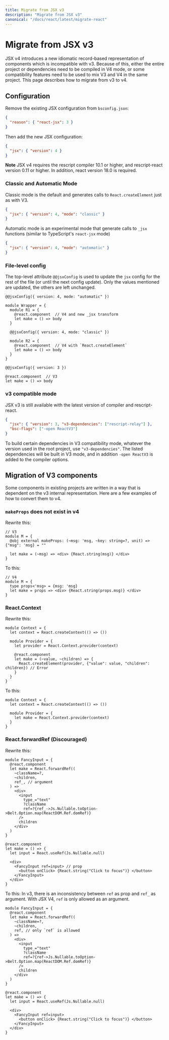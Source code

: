 ```yaml
---
title: Migrate from JSX v3
description: "Migrate from JSX v3"
canonical: "/docs/react/latest/migrate-react"
---
```


# Migrate from JSX v3

JSX v4 introduces a new idiomatic record-based representation of components which is incompatible with v3. Because of this, either the entire project or dependencies need to be compiled in V4 mode, or some compatibility features need to be used to mix V3 and V4 in the same project. This page describes how to migrate from v3 to v4.

## Configuration

Remove the existing JSX configuration from `bsconfig.json`:

```json
{
  "reason": { "react-jsx": 3 }
}
```

Then add the new JSX configuration:

```json
{
  "jsx": { "version": 4 }
}
```

**Note** JSX v4 requires the rescript compiler 10.1 or higher, and rescript-react version 0.11 or higher. In addition, react version 18.0 is required.

### Classic and Automatic Mode

Classic mode is the default and generates calls to `React.createElement` just as with V3.

```json
{
  "jsx": { "version": 4, "mode": "classic" }
}
```

Automatic mode is an experimental mode that generate calls to `_jsx` functions (similar to TypeScript's `react-jsx` mode)

```json
{
  "jsx": { "version": 4, "mode": "automatic" }
}
```

### File-level config

The top-level attribute `@@jsxConfig` is used to update the `jsx` config for the rest of the file (or until the next config update). Only the values mentioned are updated, the others are left unchanged.

```res
@@jsxConfig({ version: 4, mode: "automatic" })

module Wrapper = {
  module R1 = {
    @react.component  // V4 and new _jsx transform
    let make = () => body
  }

  @@jsxConfig({ version: 4, mode: "classic" })

  module R2 = {
    @react.component  // V4 with `React.createElement`
    let make = () => body
  }
}

@@jsxConfig({ version: 3 })

@react.component  // V3
let make = () => body
```

### v3 compatible mode

JSX v3 is still available with the latest version of compiler and rescript-react.

```json
{
  "jsx": { "version": 3, "v3-dependencies": ["rescript-relay"] },
  "bsc-flags": ["-open ReactV3"]
}
```

To build certain dependencies in V3 compatibility mode, whatever the version used in the root project, use `"v3-dependencies"`. The listed dependencies will be built in V3 mode, and in addition `-open ReactV3` is added to the compiler options.

## Migration of V3 components

Some components in existing projects are written in a way that is dependent on the v3 internal representation. Here are a few examples of how to convert them to v4.

### `makeProps` does not exist in v4

Rewrite this:

```res
// V3
module M = {
  @obj external makeProps: (~msg: 'msg, ~key: string=?, unit) => {"msg": 'msg} = ""

  let make = (~msg) => <div> {React.string(msg)} </div>
}
```

To this:

```res
// V4
module M = {
  type props<'msg> = {msg: 'msg}
  let make = props => <div> {React.string(props.msg)} </div>
}
```

### React.Context

Rewrite this:

```res
module Context = {
  let context = React.createContext(() => ())

  module Provider = {
    let provider = React.Context.provider(context)

    @react.component
    let make = (~value, ~children) => {
      React.createElement(provider, {"value": value, "children": children}) // Error
    }
  }
}
```

To this:

```res
module Context = {
  let context = React.createContext(() => ())

  module Provider = {
    let make = React.Context.provider(context)
  }
}
```

### React.forwardRef (Discouraged)

Rewrite this:

```res
module FancyInput = {
  @react.component
  let make = React.forwardRef((
    ~className=?,
    ~children,
    ref_, // argument
  ) =>
    <div>
      <input
        type_="text"
        ?className
        ref=?{ref_->Js.Nullable.toOption->Belt.Option.map(ReactDOM.Ref.domRef)}
      />
      children
    </div>
  )
}

@react.component
let make = () => {
  let input = React.useRef(Js.Nullable.null)

  <div>
    <FancyInput ref=input> // prop
      <button onClick> {React.string("Click to focus")} </button>
    </FancyInput>
  </div>
}
```

To this: In v3, there is an inconsistency between `ref` as prop and `ref_` as argument. With JSX V4, `ref` is only allowed as an argument.

```res
module FancyInput = {
  @react.component
  let make = React.forwardRef((
    ~className=?,
    ~children,
    ref, // only `ref` is allowed
  ) =>
    <div>
      <input
        type_="text"
        ?className
        ref=?{ref->Js.Nullable.toOption->Belt.Option.map(ReactDOM.Ref.domRef)}
      />
      children
    </div>
  )
}

@react.component
let make = () => {
  let input = React.useRef(Js.Nullable.null)

  <div>
    <FancyInput ref=input>
      <button onClick> {React.string("Click to focus")} </button>
    </FancyInput>
  </div>
}
```
